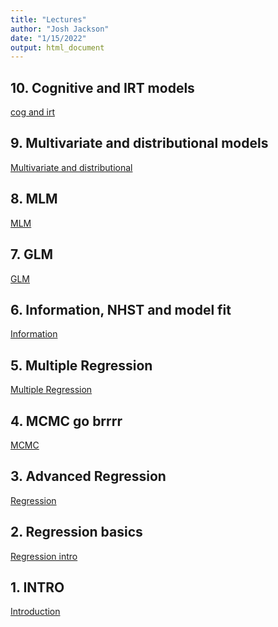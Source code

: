```yaml
---
title: "Lectures"
author: "Josh Jackson"
date: "1/15/2022"
output: html_document
---
```



## 10. Cognitive and IRT models
[cog and irt](/Lectures/irt.html)

## 9. Multivariate and distributional models
[Multivariate and distributional](/Lectures/multi.html)

## 8. MLM
[MLM](/Lectures/mlm-8.html)

## 7. GLM
[GLM](/Lectures/glm-7.html)

## 6. Information, NHST and model fit
[Information](/Lectures/info-6.html)

## 5. Multiple Regression
[Multiple Regression](/Lectures/MR-5.html)

## 4. MCMC go brrrr
[MCMC](/Lectures/MCMC-4.html)

## 3. Advanced Regression 
[Regression](/Lectures/week-3.html)

## 2. Regression basics
[Regression intro](/Lectures/week-2.html)

## 1. INTRO
[Introduction](/Lectures/Intro-1.html)







